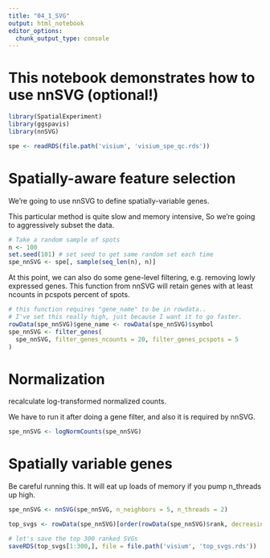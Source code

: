 ```yaml
---
title: "04_1_SVG"
output: html_notebook
editor_options: 
  chunk_output_type: console
---
```


# This notebook demonstrates how to use nnSVG (optional!)

```r
library(SpatialExperiment)
library(ggspavis)
library(nnSVG)

spe <- readRDS(file.path('visium', 'visium_spe_qc.rds'))
```

# Spatially-aware feature selection

We're going to use nnSVG to define spatially-variable genes.

This particular method is quite slow and memory intensive,
So we're going to aggressively subset the data.

```r

# Take a random sample of spots
n <- 100
set.seed(101) # set seed to get same random set each time
spe_nnSVG <- spe[, sample(seq_len(n), n)]
```

At this point, we can also do some gene-level filtering, e.g. removing lowly
expressed genes. This function from nnSVG will retain genes with at least ncounts
in pcspots percent of spots.

```r
# this function requires "gene_name" to be in rowdata..
# I've set this really high, just because I want it to go faster.
rowData(spe_nnSVG)$gene_name <- rowData(spe_nnSVG)$symbol
spe_nnSVG <- filter_genes(
  spe_nnSVG, filter_genes_ncounts = 20, filter_genes_pcspots = 5
)
```

# Normalization

recalculate log-transformed normalized counts.

We have to run it after doing a gene filter, and also it is required by nnSVG.
```r
spe_nnSVG <- logNormCounts(spe_nnSVG)
```

# Spatially variable genes

Be careful running this.
It will eat up loads of memory if you pump n_threads up high.

```r
spe_nnSVG <- nnSVG(spe_nnSVG, n_neighbors = 5, n_threads = 2)
```

```r
top_svgs <- rowData(spe_nnSVG)[order(rowData(spe_nnSVG)$rank, decreasing = FALSE),]

# let's save the top 300 ranked SVGs
saveRDS(top_svgs[1:300,], file = file.path('visium', 'top_svgs.rds'))
```
